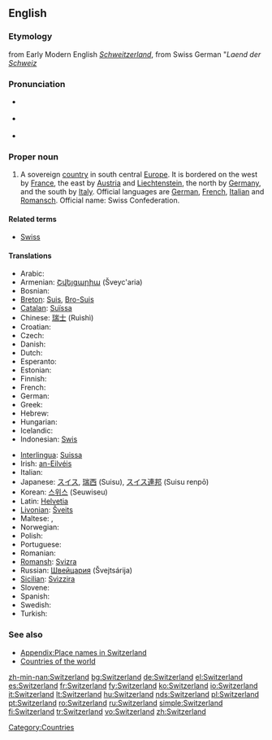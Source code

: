 ==English==
===Etymology===
from Early Modern English ''[[Schweitzerland]]'', from Swiss German "''Laend der [[Schweiz]]''
{{wikipedia}}
===Pronunciation===
* {{a|UK}} {{IPA|/ˈswɪt.səl.ənd/}}
* {{a|US}} {{IPA|/ˈswɪt.sɚ.lənd/}}
* {{audio|en-us-Switzerland.ogg|Audio (US)}}

===Proper noun===
{{en-proper noun}}

# A sovereign [[country]] in south central [[Europe]]. It is bordered on the west by [[France]], the east by [[Austria]] and [[Liechtenstein]], the north by [[Germany]], and the south by [[Italy]]. Official languages are [[German]], [[French]], [[Italian]] and [[Ladin|Romansch]]. Official name: Swiss Confederation.

====Related terms====
* [[Swiss]]

====Translations====
{{trans-top|sovereign country}}
* Arabic: {{Arab|[[سويسرا]]}} {{unicode|(suwísra)}} {{f}}
* Armenian: [[Շվեյցարիա]] (Šveyc'aria)
* Bosnian: {{t-|bs|Švicarska|f}}
* [[Breton]]: [[Suis]], [[Bro-Suis]]
* [[Catalan]]: [[Suïssa]] {{f}}
* Chinese: [[瑞士]] (Ruìshì)
* Croatian: {{t-|hr|Švicarska|f}}
* Czech: {{t+|cs|Švýcarsko|n}}
* Danish: {{t+|da|Schweiz}}
* Dutch: {{t+|nl|Zwitserland}}
* Esperanto: {{t-|eo|Svislando|xs=Esperanto}}
* Estonian: {{t-|et|Šveits}}
* Finnish: {{t+|fi|Sveitsi}}
* French: {{t+|fr|Suisse}}
* German: {{t+|de|Schweiz|f}}
* Greek: {{t+|el|Ελβετία|f|tr=Elvetía|sc=Grek}}
* Hebrew: {{he-translation|שווייץ|shváyitz}} {{f}}
* Hungarian: {{t+|hu|Svájc}}
* Icelandic: {{t+|is|Sviss|f}}
* Indonesian: [[Swis]]
{{trans-mid}}
* [[Interlingua]]: [[Suissa]]
* Irish: [[an-Eilvéis]] {{f}}
* Italian: {{t+|it|Svizzera|f}}
* Japanese: [[スイス]], [[瑞西]] (Suisu), [[スイス連邦]] (Suisu renpō)
* Korean: [[스위스]] (Seuwiseu)
* Latin: [[Helvetia]] {{f}}
* [[Livonian]]: [[Šveits]]
* Maltese: {{t-|mt|Svizzera|xs=Maltese}}, {{t-|mt|l-Isvizzera|xs=Maltese}}
* Norwegian: {{t-|no|Sveits}}
* Polish: {{t+|pl|Szwajcaria|f}}
* Portuguese: {{t+|pt|Suíça|f}}
* Romanian: {{t+|ro|Elveţia|f}}
* [[Romansh]]: [[Svizra]] {{f}}
* Russian: [[Швейцария]] (Švejtsárija) {{f}}
* [[Sicilian]]: [[Svìzzira]] {{f}}
* Slovene: {{t+|sl|Švica|f}}
* Spanish: {{t+|es|Suiza|f}}
* Swedish: {{t+|sv|Schweiz}}
* Turkish: {{t+|tr|İsviçre}}
{{trans-bottom}}

===See also===
* [[Appendix:Place names in Switzerland]]
* [[Appendix:Countries of the world|Countries of the world]]

[[Category:Countries]]

[[zh-min-nan:Switzerland]]
[[bg:Switzerland]]
[[de:Switzerland]]
[[el:Switzerland]]
[[es:Switzerland]]
[[fr:Switzerland]]
[[fy:Switzerland]]
[[ko:Switzerland]]
[[io:Switzerland]]
[[it:Switzerland]]
[[lt:Switzerland]]
[[hu:Switzerland]]
[[nds:Switzerland]]
[[pl:Switzerland]]
[[pt:Switzerland]]
[[ro:Switzerland]]
[[ru:Switzerland]]
[[simple:Switzerland]]
[[fi:Switzerland]]
[[tr:Switzerland]]
[[vo:Switzerland]]
[[zh:Switzerland]]
